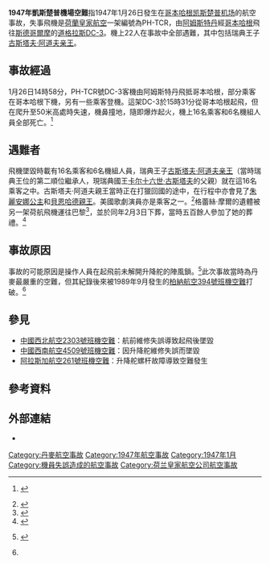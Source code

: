 {{Infobox Airliner accident
|name= 1947年凱斯楚普機場空難
|Crash image = Kastrup 1947.jpg
|Image caption = 事發現場
|Date= 1947年1月26日
|Type= 升降舵故障
|Site= {{DEN}}[[哥本哈根凯斯楚普机场|哥本哈根凯斯楚普机场]]
|Coordinates= 
|Origin= {{NED}}[[阿姆斯特丹史基浦機場|阿姆斯特丹史基浦機場]]
|Last stopover= {{DEN}}[[哥本哈根凯斯楚普机场|哥本哈根凯斯楚普机场]]
|Destination= {{SWE}}[[斯德哥爾摩－布魯瑪機場|斯德哥爾摩－布魯瑪機場]]
|Fatalities= 22
|Injuries= 0
|Aircraft Type= [[道格拉斯DC-3|道格拉斯DC-3C]]
|Operator= [[荷蘭皇家航空|荷蘭皇家航空]]
|Tail Number= PH-TCR
|Passengers= 16
|Crew= 6
|Survivors= 0
}}
'''1947年凱斯楚普機場空難'''指1947年1月26日發生在[[哥本哈根凯斯楚普机场|哥本哈根凯斯楚普机场]]的航空事故，失事飛機是[[荷蘭皇家航空|荷蘭皇家航空]]一架編號為PH-TCR，由[[阿姆斯特丹|阿姆斯特丹]]經[[哥本哈根|哥本哈根]]飛往[[斯德哥爾摩|斯德哥爾摩]]的[[道格拉斯DC-3|道格拉斯DC-3]]。機上22人在事故中全部遇難，其中包括瑞典王子[[古斯塔夫·阿道夫亲王|古斯塔夫·阿道夫亲王]]。

==事故經過==
1月26日14時58分，PH-TCR號DC-3客機由阿姆斯特丹飛抵哥本哈根，部分乘客在哥本哈根下機，另有一些乘客登機。這架DC-3於15時31分從哥本哈根起飛，但在爬升至50米高處時失速，機鼻撞地，隨即爆炸起火，機上16名乘客和6名機組人員全部死亡。<ref>{{en}} {{Cite web| url = http://planecrashinfo.com/1947/1947-12.htm| title = Accident Synopsis – 1947-12| publisher = planecrashinfo.com| accessdate = 2014-05-30| archive-date = 2020-01-29| archive-url = https://web.archive.org/web/20200129080258/http://www.planecrashinfo.com/1947/1947-12.htm| dead-url = no}}</ref>

==遇難者==
飛機墜毀時載有16名乘客和6名機組人員，瑞典王子[[古斯塔夫·阿道夫亲王|古斯塔夫·阿道夫亲王]]（當時瑞典王位的第二順位繼承人，現瑞典國王[[卡尔十六世·古斯塔夫|卡尔十六世·古斯塔夫]]的父親）就在這16名乘客之中。古斯塔夫·阿道夫親王當時正在打獵回國的途中，在行程中亦會見了[[朱丽安娜女王|朱麗安娜公主]]和[[貝恩哈德親王_(利珀-比斯特費爾德)|貝恩哈德親王]]。美國歌劇演員{{link-en|格蕾丝·摩尔|Grace Moore}}亦是乘客之一。<ref>{{en}}{{Cite web | url = http://news.google.com/newspapers?nid=2194&dat=19470124&id=Ef8uAAAAIBAJ&sjid=LNwFAAAAIBAJ&pg=6112,5069912 | title = Prince and opera star killed in plane crash | work = [[渥太华公民报|渥太华公民报]] | agency = [[美联社|美联社]] | date = 1954-03-14 | accessdate = 2014-05-30 | archive-date = 2021-05-07 | archive-url = https://web.archive.org/web/20210507042257/http://news.google.com/newspapers?nid=2194&dat=19470124&id=Ef8uAAAAIBAJ&sjid=LNwFAAAAIBAJ&pg=6112,5069912 }}</ref>格蕾絲·摩爾的遺體被另一架荷航飛機運往巴黎<ref>{{en}}{{Cite web | url = http://www.britishpathe.com/video/grace-moores-body-from-plane/query/crashes | publisher = [[百代新聞|百代新聞]] | accessdate = 2014-05-30 | title = Grace Moore's Body From Plane 1947 | archive-date = 2020-06-18 | archive-url = https://web.archive.org/web/20200618204135/https://www.britishpathe.com/video/grace-moores-body-from-plane/query/crashes | dead-url = no }}</ref>，並於同年2月3日下葬，當時五百餘人參加了她的葬禮。<ref>{{en}}{{Cite web| url = http://trove.nla.gov.au/ndp/del/article/30510546| work = [[廣告人_(阿德萊德)|广告人]]| accessdate = 2014-05-30| date = 1947-02-04| title = Paris funeral service for Grace Moore| archive-date = 2015-06-06| archive-url = https://web.archive.org/web/20150606073552/http://trove.nla.gov.au/ndp/del/article/30510546| dead-url = no}}</ref>

==事故原因==
事故的可能原因是操作人員在起飛前未解開升降舵的陣風鎖。<ref name="asn">{{en}} {{Cite web| url = http://aviation-safety.net/database/record.php?id=19470126-0| title = Douglas DC-3C (C-47A-30-DK) PH-TCR Kobenhavn-Kastrup Airport| publisher = [[航空安全網|航空安全網]]| accessdate = 2014-05-30| archive-date = 2014-08-02| archive-url = https://web.archive.org/web/20140802050757/http://aviation-safety.net/database/record.php?id=19470126-0| dead-url = no}}</ref>此次事故當時為丹麥最嚴重的空難，但其紀錄後來被1989年9月發生的[[柏納航空394號班機空難|柏納航空394號班機空難]]打破。<ref name="asn"/>

==參見==
*[[中國西北航空2303號班機空難|中國西北航空2303號班機空難]]：航前維修失誤導致起飛後墜毀
*[[中國西南航空4509號班機空難|中國西南航空4509號班機空難]]：因升降舵維修失誤而墜毀
*[[阿拉斯加航空261號班機空難|阿拉斯加航空261號班機空難]]：升降舵螺杆故障導致空難發生

==參考資料==
{{reflist}}

==外部連結==
*{{Commonscat-inline|Air disaster at Kastrup 1947}}

{{1947年航空事故}}
[[Category:丹麥航空事故|Category:丹麥航空事故]]
[[Category:1947年航空事故|Category:1947年航空事故]]
[[Category:1947年1月|Category:1947年1月]]
[[Category:機員失誤造成的航空事故|Category:機員失誤造成的航空事故]]
[[Category:荷兰皇家航空公司航空事故|Category:荷兰皇家航空公司航空事故]]